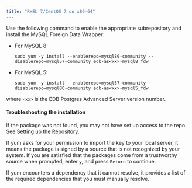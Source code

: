 ```yaml
---
title: "RHEL 7/CentOS 7 on x86-64"
---
```


<div id="centos7" class="registered_link"></div>
<div id="rhel7" class="registered_link"></div>


Use the following command to enable the appropriate subrepository and install the MySQL Foreign Data Wrapper:
 - For MySQL 8:
   ```text
   sudo yum -y install --enablerepo=mysql80-community --disablerepo=mysql57-community edb-as<xx>-mysql8_fdw
   ```
 - For MySQL 5: 
   ```text
   sudo yum -y install --enablerepo=mysql57-community --disablerepo=mysql80-community edb-as<xx>-mysql5_fdw
   ```
where `<xx>` is the EDB Postgres Advanced Server version number. 


#### Troubleshooting the installation

If the package was not found, you may not have set up access to the repo. See [Setting up the Repository](/epas/latest/epas_inst_linux/01_epas_using_edb_repository/edb-postgres-advanced-server_14_rhel-7-or-centos-7-or-ol-7_x86_64#setting-up-the-repository).

If yum asks for your permission to import the key to your local server, it means the package is signed by a source that is not recognized by your system. If you are satisfied that the packages come from a trustworthy source when prompted, enter `y`, and press `Return` to continue.

If yum encounters a dependency that it cannot resolve, it provides a list of the required dependencies that you must manually resolve.

